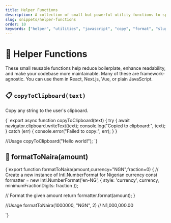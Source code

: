 ```yaml
---
title: Helper Functions
description: A collection of small but powerful utility functions to speed up your development workflow.
slug: snippets/helper-functions
order: 10
keywords: ["helper", "utilities", "javascript", "copy", "format", "slug"]
---
```


# 🧠 Helper Functions

<ProTip>

These small reusable functions help reduce boilerplate, enhance readability, and make your codebase more maintainable.
</ProTip>
<Callout type="info">
Many of these are framework-agnostic. You can use them in React, Next.js, Vue, or plain JavaScript.
</Callout>

## 📋 `copyToClipboard(text)`

Copy any string to the user's clipboard.

<CodeBlock language="js">
{`
export async function copyToClipboard(text) {
  try {
    await navigator.clipboard.writeText(text);
    console.log("Copied to clipboard:", text);
  } catch (err) {
    console.error("Failed to copy:", err);
  }
}

//Usage
copyToClipboard("Hello world!");
`}
</CodeBlock>


## 🧮 formatToNaira(amount)
<CodeBlock language="js">
{`export function formatToNaira(amount,currency="NGN",fraction=0) {
  // Create a new instance of Intl.NumberFormat for Nigerian currency
  const formatter = new Intl.NumberFormat('en-NG', {
    style: 'currency',
    currency,
    minimumFractionDigits: fraction
  });

  // Format the given amount
  return formatter.format(amount);
}

//Usage
formatToNaira(1000000, "NGN", 2) // N1,000,000.00

`}
</CodeBlock>